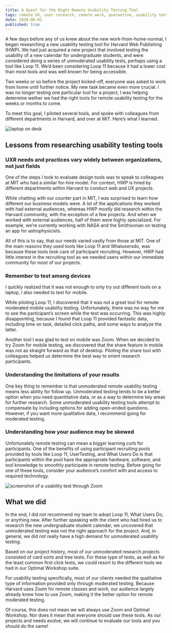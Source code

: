 ```yaml
---
title: A Quest for the Right Remote Usability Testing Tool
tags: remote UX, user research, remote work, quarantine, usability testing, UX, UXR, quantitative research, qualitative research
date: 2020-06-01
published: true
---
```

A few days before any of us knew about the new work-from-home-normal, I began researching a new usability testing tool for Harvard Web Publishing (HWP).  We had just acquired a new project that involved testing the usability of a new calendar for undergraduate students, and were considered doing a series of unmoderated usability tests, perhaps using a tool  like Loop 11. We’d been considering Loop 11 because it had a lower cost than most tools and was well known for being accessible.

Two weeks or so before the project kicked-off, everyone was asked to work from home until further notice. My new task became even more  crucial. I was no longer testing one particular tool for a project, I was helping determine wether we had the right tools for remote usability testing for the weeks or months to come. 

To meet this goal, I piloted several tools, and spoke with colleagues from different departments in Harvard, and over at MIT. Here’s what I learned.

![laptop on desk](../images/blog/silver-and-black-laptop.jpg)

## Lessons from researching usability testing tools
### UXR needs and practices vary widely between organizations, not just fields
One of the steps I took to evaluate	design tools was to speak to colleagues at MIT who had a similar for-hire model. For context, HWP is hired by different departments within Harvard to conduct web and UX projects.

While chatting with our counter part in MIT, I was surprised to learn how different our business models were. A lot of the applications they worked with had external audiences, whereas HWP mostly did research within the Harvard community, with the exception of a few projects. And when we worked with external audiences, half of them were highly specialized. For example, we’re currently working with NASA and the Smithsonian on testing an app for astrophysicists.

All of this is to say, that our needs varied vastly from those at MIT. One of the main reasons they used tools like Loop 11 and Whatusersdo,  was because these tools took care of participant recruiting. However, HWP had little interest in the recruiting tool as we needed users within our immediate  community for most of our projects. 
### Remember to test among devices
I quickly realized that it was not enough to only try out different tools on a laptop, I also needed to test for mobile.

While piloting Loop 11, I discovered that it was not a great tool for remote moderated mobile usability testing. Unfortunately, there was no way for me to see the participant’s screen while the test was occurring.  This was highly disappointing, because I found that Loop 11 provided fantastic data, including time on task, detailed click paths,  and some ways to analyze	the latter.

Another tool I was glad to test on mobile was Zoom. When we decided to try Zoom for mobile testing, we discovered that the share feature in mobile was not as straight forward as that of desktop. Piloting the share tool with colleagues helped us determine the best way to orient  research participants.

### Understanding the limitations of your results
One key thing to remember is that unmoderated  remote usability testing means less ability for follow up. Unmoderated testing tends to be a better option when you need quantitative data, or as a way to determine key areas for further research. Some unmoderated usability testing tools attempt to compensate by including options for adding open-ended questions. However, if you want more qualitative data, I recommend going for moderated testing.

### Understanding how your audience may be skewed
Unfortunately remote testing can mean a bigger learning curb for participants. One of the benefits of using participant recruiting pools provided by tools like Loop 11, UserTesting, and What Users Do is that participants within the pool have the appropriate hardware, software, and tool knowledge to smoothly participate in remote testing.  Before going for one of these tools, consider your audience’s comfort with and access to required technology.

![screenshot of a usability test through Zoom](../images/blog/localist-usability-test.png)

## What we did
In the end, I did not  recommend my team to adopt Loop 11, What Users Do, or anything new.  After further speaking with the client who had hired us to research the new undergraduate student calendar, we uncovered that unmoderated testing was not the right approach for the project. And, in general, we did not really have a high demand for unmoderated usability testing. 

Based on our project history, most of our unmoderated research projects consisted of card sorts and tree tests. For these type of tests, as well as for the least common first click tests, we could resort to the different tools we had in our Optimal Workshop suite. 

For usability testing specifically, most of our clients needed the qualitative type of information provided only through moderated testing. Because Harvard uses Zoom for remote classes and work, our audience largely already knew how to use Zoom, making it the better option for remote moderated testing.

Of course, this does not mean we will always use Zoom and Optimal Workshop. Nor does it mean that everyone should use these tools. As our projects and needs evolve, we will continue to evaluate our tools and you should do the same!